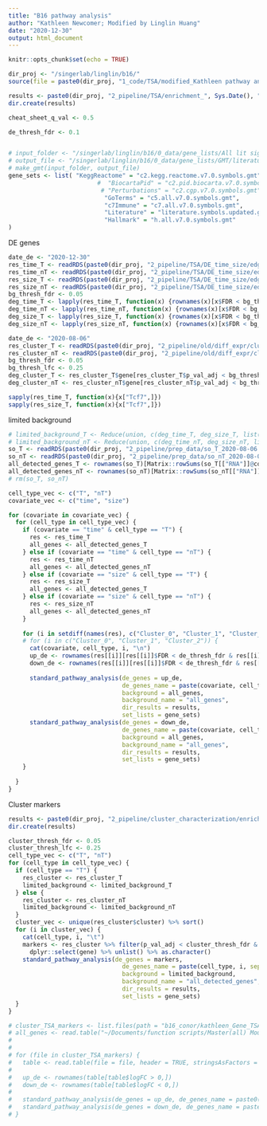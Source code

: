 ```yaml
---
title: "B16 pathway analysis"
author: "Kathleen Newcomer; Modified by Linglin Huang"
date: "2020-12-30"
output: html_document
---
```


```r
knitr::opts_chunk$set(echo = TRUE)

dir_proj <- "/singerlab/linglin/b16/"
source(file = paste0(dir_proj, "1_code/TSA/modified_Kathleen pathway analysis functions.R"))

results <- paste0(dir_proj, "2_pipeline/TSA/enrichment_", Sys.Date(), "/")
dir.create(results)

cheat_sheet_q_val <- 0.5

de_thresh_fdr <- 0.1


# input_folder <- "/singerlab/linglin/b16/0_data/gene_lists/All lit sigs/"
# output_file <- "/singerlab/linglin/b16/0_data/gene_lists/GMT/literature.symbols.updated.gmt"
# make_gmt(input_folder, output_file)
gene_sets <- list( "KeggReactome" = "c2.kegg.reactome.v7.0.symbols.gmt",
                         #  "BiocartaPid" = "c2.pid.biocarta.v7.0.symbols.gmt",
                          # "Perturbations" = "c2.cgp.v7.0.symbols.gmt",
                           "GoTerms" = "c5.all.v7.0.symbols.gmt",
                           "c7Immune" = "c7.all.v7.0.symbols.gmt",
                           "Literature" = "literature.symbols.updated.gmt",
                           "Hallmark" = "h.all.v7.0.symbols.gmt"
)
```

DE genes
```r
date_de <- "2020-12-30"
res_time_T <- readRDS(paste0(dir_proj, "2_pipeline/TSA/DE_time_size/edgeR_time_T_", date_de, ".rds"))
res_time_nT <- readRDS(paste0(dir_proj, "2_pipeline/TSA/DE_time_size/edgeR_time_T_", date_de, ".rds"))
res_size_T <- readRDS(paste0(dir_proj, "2_pipeline/TSA/DE_time_size/edgeR_size_T_", date_de, ".rds"))
res_size_nT <- readRDS(paste0(dir_proj, "2_pipeline/TSA/DE_time_size/edgeR_size_nT_", date_de, ".rds"))
bg_thresh_fdr <- 0.05
deg_time_T <- lapply(res_time_T, function(x) {rownames(x)[x$FDR < bg_thresh_fdr]})
deg_time_nT <- lapply(res_time_nT, function(x) {rownames(x)[x$FDR < bg_thresh_fdr]})
deg_size_T <- lapply(res_size_T, function(x) {rownames(x)[x$FDR < bg_thresh_fdr]})
deg_size_nT <- lapply(res_size_nT, function(x) {rownames(x)[x$FDR < bg_thresh_fdr]})

date_de <- "2020-08-06"
res_cluster_T <- readRDS(paste0(dir_proj, "2_pipeline/old/diff_expr/cluster_", date_de, "/res_wilcoxon_T.rds"))
res_cluster_nT <- readRDS(paste0(dir_proj, "2_pipeline/old/diff_expr/cluster_", date_de, "/res_wilcoxon_nT.rds"))
bg_thresh_fdr <- 0.05
bg_thresh_lfc <- 0.25
deg_cluster_T <- res_cluster_T$gene[res_cluster_T$p_val_adj < bg_thresh_fdr & abs(res_cluster_T$avg_logFC) > bg_thresh_lfc]
deg_cluster_nT <- res_cluster_nT$gene[res_cluster_nT$p_val_adj < bg_thresh_fdr & abs(res_cluster_nT$avg_logFC) > bg_thresh_lfc]
```

```r
sapply(res_time_T, function(x){x["Tcf7",]})
sapply(res_size_T, function(x){x["Tcf7",]})
```


limited background
```r
# limited_background_T <- Reduce(union, c(deg_time_T, deg_size_T, list(deg_cluster_T)))
# limited_background_nT <- Reduce(union, c(deg_time_nT, deg_size_nT, list(deg_cluster_nT)))
so_T <- readRDS(paste0(dir_proj, "2_pipeline/prep_data/so_T_2020-08-06.rds"))
so_nT <- readRDS(paste0(dir_proj, "2_pipeline/prep_data/so_nT_2020-08-06.rds"))
all_detected_genes_T <- rownames(so_T)[Matrix::rowSums(so_T[["RNA"]]@counts) > 0]
all_detected_genes_nT <- rownames(so_nT)[Matrix::rowSums(so_nT[["RNA"]]@counts) > 0]
# rm(so_T, so_nT)
```

```r
cell_type_vec <- c("T", "nT")
covariate_vec <- c("time", "size")

for (covariate in covariate_vec) {
  for (cell_type in cell_type_vec) {
    if (covariate == "time" & cell_type == "T") {
      res <- res_time_T
      all_genes <- all_detected_genes_T
    } else if (covariate == "time" & cell_type == "nT") {
      res <- res_time_nT
      all_genes <- all_detected_genes_nT
    } else if (covariate == "size" & cell_type == "T") {
      res <- res_size_T
      all_genes <- all_detected_genes_T
    } else if (covariate == "size" & cell_type == "nT") {
      res <- res_size_nT
      all_genes <- all_detected_genes_nT
    }
    
    for (i in setdiff(names(res), c("Cluster_0", "Cluster_1", "Cluster_2"))) {
    # for (i in c("Cluster_0", "Cluster_1", "Cluster_2")) {
      cat(covariate, cell_type, i, "\n")
      up_de <- rownames(res[[i]][res[[i]]$FDR < de_thresh_fdr & res[[i]]$logFC > 0,])
      down_de <- rownames(res[[i]][res[[i]]$FDR < de_thresh_fdr & res[[i]]$logFC < 0,])
      
      standard_pathway_analysis(de_genes = up_de, 
                                de_genes_name = paste(covariate, cell_type, i, "up", sep = "_"), 
                                background = all_genes, 
                                background_name = "all_genes", 
                                dir_results = results,
                                set_lists = gene_sets)
      standard_pathway_analysis(de_genes = down_de, 
                                de_genes_name = paste(covariate, cell_type, i, "down", sep = "_"), 
                                background = all_genes,
                                background_name = "all_genes", 
                                dir_results = results,
                                set_lists = gene_sets)
    }
    
  }
}
```

Cluster markers
```r
results <- paste0(dir_proj, "2_pipeline/cluster_characterization/enrichment_", Sys.Date(), "/")
dir.create(results)

cluster_thresh_fdr <- 0.05
cluster_thresh_lfc <- 0.25
cell_type_vec <- c("T", "nT")
for (cell_type in cell_type_vec) {
  if (cell_type == "T") {
    res_cluster <- res_cluster_T
    limited_background <- limited_background_T
  } else {
    res_cluster <- res_cluster_nT
    limited_background <- limited_background_nT
  }
  cluster_vec <- unique(res_cluster$cluster) %>% sort()
  for (i in cluster_vec) {
    cat(cell_type, i, "\t")
    markers <- res_cluster %>% filter(p_val_adj < cluster_thresh_fdr & avg_logFC > cluster_thresh_lfc & cluster == i) %>% 
      dplyr::select(gene) %>% unlist() %>% as.character()
    standard_pathway_analysis(de_genes = markers, 
                                de_genes_name = paste(cell_type, i, sep = "_"), 
                                background = limited_background, 
                                background_name = "all_detected_genes", 
                                dir_results = results,
                                set_lists = gene_sets)
  }
}

```


```r



# cluster_TSA_markers <- list.files(path = "b16_conor/kathleen_Gene_TSA_results/to run pathway analysis", full.names = TRUE)
# all_genes <- read.table("~/Documents/function scripts/Master(all) Mouse to Human.txt", header = TRUE, stringsAsFactors = FALSE)$Human
# 
# 
# for (file in cluster_TSA_markers) {
#   table <- read.table(file = file, header = TRUE, stringsAsFactors = FALSE, row.names = 1)
#   
#   up_de <- rownames(table[table$logFC > 0,])
#   down_de <- rownames(table[table$logFC < 0,])
#   
#   standard_pathway_analysis(de_genes = up_de, de_genes_name = paste0(basename(file), " up"), background = all_genes, background_name = "all genes background", set_lists = gene_sets)
#   standard_pathway_analysis(de_genes = down_de, de_genes_name = paste0(basename(file), " down"), background = all_genes, background_name = "all genes background", set_lists = gene_sets)
# }



```




